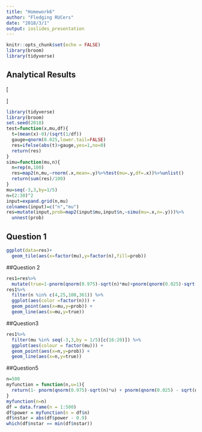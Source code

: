 ```yaml
---
title: "Homework6"
author: "Fledging RUCers"
date: "2018/3/1"
output: ioslides_presentation
---
```


```r
knitr::opts_chunk$set(echo = FALSE)
library(broom)
library(tidyverse)
```

## Analytical Results

\[\begin{aligned}
power&=Pr(Reject H_0|H_1)\\
&=Pr(|t|>c|\mu=\mu_0)\\
&=Pr(\frac{\overline{x}-0}{\sqrt{\frac{1}{n}}}>c|\mu=\mu_0)+Pr(\frac{\overline{x}-0}{\sqrt{\frac{1}{n}}}<-c|\mu=\mu_0)\\
&=Pr(\frac{\overline{x}-\mu_0}{\sqrt{\frac{1}{n}}}>\frac{c\sqrt{\frac{1}{n}}-\mu_0}{\sqrt{\frac{1}{n}}}|\mu=\mu_0)+Pr(\frac{\overline{x}-\mu_0}{\sqrt{\frac{1}{n}}}<\frac{-c\sqrt{\frac{1}{n}}-\mu_0}{\sqrt{\frac{1}{n}}}|\mu=\mu_0)\\
&=1-\Phi(c-\frac{\mu_0}{\sqrt{\frac{1}{n}}})+\Phi(-c-\frac{\mu_0}{\sqrt{\frac{1}{n}}})
\end{aligned}\]

```r
library(tidyverse)
library(broom)
set.seed(2018)
test=function(x,mu,df){
  t=(mean(x)-0)/(sqrt(1/df))
  gauge=qnorm(0.025,lower.tail=FALSE)
  res=ifelse(abs(t)>gauge,yes=1,no=0)
  return(res)
}
simu=function(mu,n){
  n=rep(n,100)
  res=map2(n,mu,~rnorm(.x,mean=.y)%>%test(mu=.y,df=.x))%>%unlist()
  return(sum(res)/100)  
}
mu=seq(-3,3,by=1/5)
n=(2:30)^2
input=expand.grid(n,mu)
colnames(input)=c("n","mu")
res=mutate(input,prob=map2(input$mu,input$n,~simu(mu=.x,n=.y)))%>%
  unnest(prob)
```

## Question 1

```r
ggplot(data=res)+
  geom_tile(aes(x=factor(mu),y=factor(n),fill=prob))
```

##Question 2

```r
res1=res%>%
  mutate(true=1-pnorm(qnorm(0.975)-sqrt(n)*mu)+pnorm(qnorm(0.025)-sqrt(n)*mu))
res1%>%
  filter(n %in% c(4,25,100,361)) %>%
  ggplot(aes(color =factor(n))) +
  geom_point(aes(x=mu,y=prob)) +
  geom_line(aes(x=mu,y=true)) 
```

##Question3

```r
res1%>% 
  filter(mu %in% seq(-3,3,by = 1/5)[c(16:20)]) %>%
  ggplot(aes(colour = factor(mu))) +
  geom_point(aes(x=n,y=prob)) +
  geom_line(aes(x=n,y=true)) 
```

##Question5

```r
n=500
myfunction = function(n,u=1){
  return(1- pnorm(qnorm(0.975)-sqrt(n)*u) + pnorm(qnorm(0.025) - sqrt(n)*u))
}
myfunction(n=n)
df = data.frame(n = 1:500)
df$power = myfunction(n = df$n)
df$nstar = abs(df$power - 0.9)
which(df$nstar == min(df$nstar))
```
